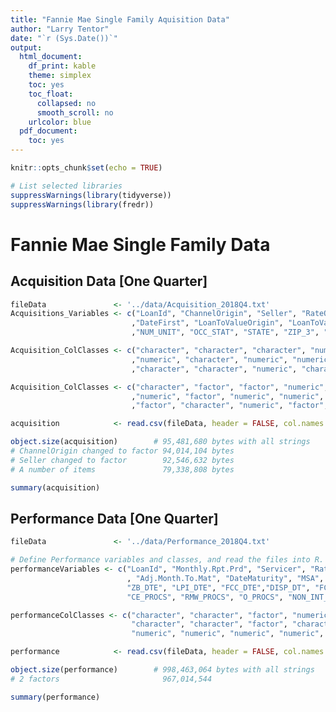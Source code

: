 ```yaml
---
title: "Fannie Mae Single Family Aquisition Data"
author: "Larry Tentor"
date: "`r (Sys.Date())`"
output:
  html_document:
    df_print: kable
    theme: simplex
    toc: yes
    toc_float:
      collapsed: no
      smooth_scroll: no
    urlcolor: blue
  pdf_document:
    toc: yes
---
```


```r
knitr::opts_chunk$set(echo = TRUE)
```

```r
# List selected libraries
suppressWarnings(library(tidyverse))
suppressWarnings(library(fredr)) 
```

# Fannie Mae Single Family Data

## Acquisition Data [One Quarter]

```r

fileData               <- '../data/Acquisition_2018Q4.txt'
Acquisitions_Variables <- c("LoanId", "ChannelOrigin", "Seller", "RateOrigin", "AmountOrigin", "Term", "DateOrigin"
                           ,"DateFirst", "LoanToValueOrigin", "LoanToValueCombinedOrigin", "NUM_BO", "DTI", "CSCORE_B", "FTHB_FLG", "PURPOSE", "PROP_TYP"
                           ,"NUM_UNIT", "OCC_STAT", "STATE", "ZIP_3", "MI_PCT", "Product.Type", "CSCORE_C", "MI_TYPE", "RELOCATION_FLG")

Acquisition_ColClasses <- c("character", "character", "character", "numeric", "numeric", "integer", "character", "character", "numeric"
                           ,"numeric", "character", "numeric", "numeric", "character", "character", "character", "character", "character"
                           ,"character", "character", "numeric", "character", "numeric", "numeric", "character")

Acquisition_ColClasses <- c("character", "factor", "factor", "numeric", "numeric", "integer", "character", "character", "numeric"
                           ,"numeric", "factor", "numeric", "numeric", "factor", "factor", "factor", "factor", "factor"
                           ,"factor", "character", "numeric", "factor", "numeric", "numeric", "factor")

acquisition            <- read.csv(fileData, header = FALSE, col.names = Acquisitions_Variables, sep = "|", colClasses = Acquisition_ColClasses)

object.size(acquisition)        # 95,481,680 bytes with all strings
# ChannelOrigin changed to factor 94,014,104 bytes
# Seller changed to factor        92,546,632 bytes
# A number of items               79,338,808 bytes

summary(acquisition)
```

## Performance Data [One Quarter]

```r

fileData               <- '../data/Performance_2018Q4.txt'

# Define Performance variables and classes, and read the files into R.
performanceVariables <- c("LoanId", "Monthly.Rpt.Prd", "Servicer", "RateLast", "LAST_UPB", "Loan.Age", "Months.To.Legal.Mat"
                          , "Adj.Month.To.Mat", "DateMaturity", "MSA", "Delq.Status", "MOD_FLAG", "Zero.Bal.Code", 
                          "ZB_DTE", "LPI_DTE", "FCC_DTE","DISP_DT", "FCC_COST", "PP_COST", "AR_COST", "IE_COST", "TAX_COST", "NS_PROCS",
                          "CE_PROCS", "RMW_PROCS", "O_PROCS", "NON_INT_UPB", "PRIN_FORG_UPB_FHFA", "REPCH_FLAG", "PRIN_FORG_UPB_OTH", "TRANSFER_FLG")

performanceColClasses <- c("character", "character", "factor", "numeric", "numeric", "numeric", "numeric", "numeric", "character",
                           "character", "character", "factor", "character", "character", "character", "character", "character",
                           "numeric", "numeric", "numeric", "numeric", "numeric", "numeric", "numeric", "numeric", "numeric", "numeric", "numeric", "character", "numeric", "character")

performance            <- read.csv(fileData, header = FALSE, col.names = performanceVariables, sep = "|", colClasses = performanceColClasses)

object.size(performance)        # 998,463,064 bytes with all strings
# 2 factors                       967,014,544

summary(performance)

```

